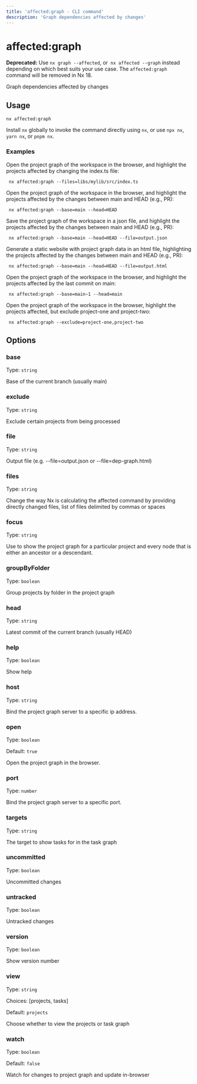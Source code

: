```yaml
---
title: 'affected:graph - CLI command'
description: 'Graph dependencies affected by changes'
---
```


# affected:graph

**Deprecated:** Use `nx graph --affected`, or` nx affected --graph` instead depending on which best suits your use case. The `affected:graph` command will be removed in Nx 18.

Graph dependencies affected by changes

## Usage

```shell
nx affected:graph
```

Install `nx` globally to invoke the command directly using `nx`, or use `npx nx`, `yarn nx`, or `pnpm nx`.

### Examples

Open the project graph of the workspace in the browser, and highlight the projects affected by changing the index.ts file:

```shell
 nx affected:graph --files=libs/mylib/src/index.ts
```

Open the project graph of the workspace in the browser, and highlight the projects affected by the changes between main and HEAD (e.g., PR):

```shell
 nx affected:graph --base=main --head=HEAD
```

Save the project graph of the workspace in a json file, and highlight the projects affected by the changes between main and HEAD (e.g., PR):

```shell
 nx affected:graph --base=main --head=HEAD --file=output.json
```

Generate a static website with project graph data in an html file, highlighting the projects affected by the changes between main and HEAD (e.g., PR):

```shell
 nx affected:graph --base=main --head=HEAD --file=output.html
```

Open the project graph of the workspace in the browser, and highlight the projects affected by the last commit on main:

```shell
 nx affected:graph --base=main~1 --head=main
```

Open the project graph of the workspace in the browser, highlight the projects affected, but exclude project-one and project-two:

```shell
 nx affected:graph --exclude=project-one,project-two
```

## Options

### base

Type: `string`

Base of the current branch (usually main)

### exclude

Type: `string`

Exclude certain projects from being processed

### file

Type: `string`

Output file (e.g. --file=output.json or --file=dep-graph.html)

### files

Type: `string`

Change the way Nx is calculating the affected command by providing directly changed files, list of files delimited by commas or spaces

### focus

Type: `string`

Use to show the project graph for a particular project and every node that is either an ancestor or a descendant.

### groupByFolder

Type: `boolean`

Group projects by folder in the project graph

### head

Type: `string`

Latest commit of the current branch (usually HEAD)

### help

Type: `boolean`

Show help

### host

Type: `string`

Bind the project graph server to a specific ip address.

### open

Type: `boolean`

Default: `true`

Open the project graph in the browser.

### port

Type: `number`

Bind the project graph server to a specific port.

### targets

Type: `string`

The target to show tasks for in the task graph

### uncommitted

Type: `boolean`

Uncommitted changes

### untracked

Type: `boolean`

Untracked changes

### version

Type: `boolean`

Show version number

### view

Type: `string`

Choices: [projects, tasks]

Default: `projects`

Choose whether to view the projects or task graph

### watch

Type: `boolean`

Default: `false`

Watch for changes to project graph and update in-browser
